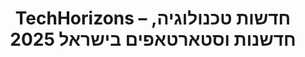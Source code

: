 ---
title: "TechHorizons – חדשות טכנולוגיה, חדשנות וסטארטאפים בישראל 2025"
description: "התעדכנו בחדשות הטכנולוגיה האחרונות עם TechHorizons – סקירות סמארטפונים, גאדג'טים, משחקים, מדע וחדשנות בישראל לשנת 2025. כל מה שחדש, במקום אחד."
blocks:
  - name: "HEADER"
    title: "TechHorizons – חדשות טכנולוגיה, חדשנות וסטארטאפים בישראל 2025"
---